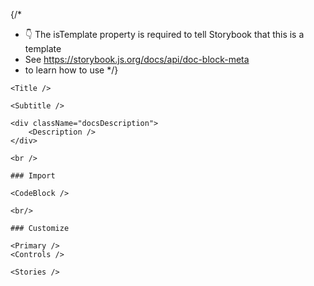 


{/* 
  * 👇 The isTemplate property is required to tell Storybook that this is a template
  * See https://storybook.js.org/docs/api/doc-block-meta
  * to learn how to use
*/}

<Meta isTemplate />

<ThemeProvider theme={{}}>
	<GlobalStyle />

	<Title />

	<Subtitle />

	<div className="docsDescription">
		<Description />
	</div>

	<br />

	### Import

	<CodeBlock />

	<br/>

	### Customize

	<Primary />
	<Controls />

	<Stories />
</ThemeProvider>